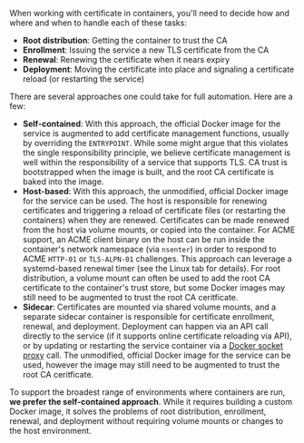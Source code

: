 When working with certificate in containers, you'll need to decide how and where and when to handle each of these tasks:

- **Root distribution**: Getting the container to trust the CA
- **Enrollment**: Issuing the service a new TLS certificate from the CA
- **Renewal**: Renewing the certificate when it nears expiry
- **Deployment**: Moving the certificate into place and signaling a certificate reload (or restarting the service)

There are several approaches one could take for full automation. Here are a few:

- **Self-contained**:
  With this approach, the official Docker image for the service is augmented to add certificate management functions, usually by overriding the `ENTRYPOINT`.
  While some might argue that this violates the single responsibility principle,
  we believe certificate management is well within the responsibility of a service that supports TLS.
  CA trust is bootstrapped when the image is built, and the root CA certificate is baked into the image.
- **Host-based**:
  With this approach, the unmodified, official Docker image for the service can be used.
  The host is responsible for renewing certificates 
  and triggering a reload of certificate files (or restarting the containers) when they are renewed.
  Certificates can be made renewed from the host via volume mounts, or copied into the container.
  For ACME support, an ACME client binary on the host can be run inside the container's network namespace (via `nsenter`) in order to respond to ACME `HTTP-01` or `TLS-ALPN-01` challenges.
  This approach can leverage a systemd-based renewal timer (see the Linux tab for details).
  For root distribution, a volume mount can often be used to add the root CA certificate to the container's trust store, 
  but some Docker images may still need to be augmented to trust the root CA ceritficate.
- **Sidecar**:
  Certificates are mounted via shared volume mounts,
  and a separate sidecar container is responsible for certificate enrollment, renewal, and deployment.
  Deployment can happen via an API call directly to the service
  (if it supports online certificate reloading via API),
  or by updating or restarting the service container via a [Docker socket proxy](https://github.com/tecnativa/docker-socket-proxy) call.
  The unmodified, official Docker image for the service can be used, however the image may still need to be augmented to trust the root CA ceritficate.

To support the broadest range of environments where containers are run,
**we prefer the self-contained approach**.
While it requires building a custom Docker image,
it solves the problems of root distribution, enrollment, renewal, and deployment
without requiring volume mounts or changes to the host environment.
